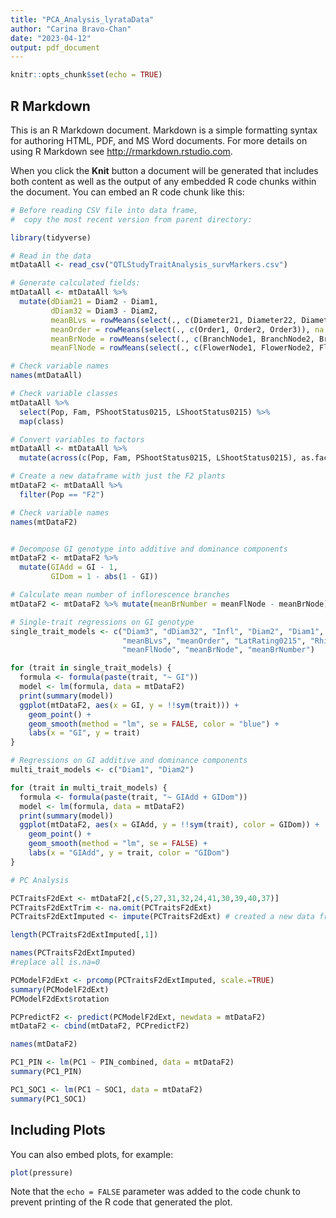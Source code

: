 ```yaml
---
title: "PCA_Analysis_lyrataData"
author: "Carina Bravo-Chan"
date: "2023-04-12"
output: pdf_document
---
```


```r
knitr::opts_chunk$set(echo = TRUE)
```

## R Markdown

This is an R Markdown document. Markdown is a simple formatting syntax for authoring HTML, PDF, and MS Word documents. For more details on using R Markdown see <http://rmarkdown.rstudio.com>.

When you click the **Knit** button a document will be generated that includes both content as well as the output of any embedded R code chunks within the document. You can embed an R code chunk like this:

```r
# Before reading CSV file into data frame,
#  copy the most recent version from parent directory:

library(tidyverse)

# Read in the data
mtDataAll <- read_csv("QTLStudyTraitAnalysis_survMarkers.csv")

# Generate calculated fields:
mtDataAll <- mtDataAll %>%
  mutate(dDiam21 = Diam2 - Diam1,
         dDiam32 = Diam3 - Diam2,
         meanBLvs = rowMeans(select(., c(Diameter21, Diameter22, Diameter23)), na.rm = TRUE),
         meanOrder = rowMeans(select(., c(Order1, Order2, Order3)), na.rm = TRUE),
         meanBrNode = rowMeans(select(., c(BranchNode1, BranchNode2, BranchNode3)), na.rm = TRUE),
         meanFlNode = rowMeans(select(., c(FlowerNode1, FlowerNode2, FlowerNode3)), na.rm = TRUE))

# Check variable names
names(mtDataAll)

# Check variable classes
mtDataAll %>%
  select(Pop, Fam, PShootStatus0215, LShootStatus0215) %>%
  map(class)

# Convert variables to factors
mtDataAll <- mtDataAll %>%
  mutate(across(c(Pop, Fam, PShootStatus0215, LShootStatus0215), as.factor))

# Create a new dataframe with just the F2 plants
mtDataF2 <- mtDataAll %>%
  filter(Pop == "F2")

# Check variable names
names(mtDataF2)


# Decompose GI genotype into additive and dominance components
mtDataF2 <- mtDataF2 %>% 
  mutate(GIAdd = GI - 1,
         GIDom = 1 - abs(1 - GI))

# Calculate mean number of inflorescence branches
mtDataF2 <- mtDataF2 %>% mutate(meanBrNumber = meanFlNode - meanBrNode)

# Single-trait regressions on GI genotype
single_trait_models <- c("Diam3", "dDiam32", "Infl", "Diam2", "Diam1", "dDiam21", 
                         "meanBLvs", "meanOrder", "LatRating0215", "Rhiz0615", 
                         "meanFlNode", "meanBrNode", "meanBrNumber")

for (trait in single_trait_models) {
  formula <- formula(paste(trait, "~ GI"))
  model <- lm(formula, data = mtDataF2)
  print(summary(model))
  ggplot(mtDataF2, aes(x = GI, y = !!sym(trait))) +
    geom_point() +
    geom_smooth(method = "lm", se = FALSE, color = "blue") +
    labs(x = "GI", y = trait)
}

# Regressions on GI additive and dominance components
multi_trait_models <- c("Diam1", "Diam2")

for (trait in multi_trait_models) {
  formula <- formula(paste(trait, "~ GIAdd + GIDom"))
  model <- lm(formula, data = mtDataF2)
  print(summary(model))
  ggplot(mtDataF2, aes(x = GIAdd, y = !!sym(trait), color = GIDom)) +
    geom_point() +
    geom_smooth(method = "lm", se = FALSE) +
    labs(x = "GIAdd", y = trait, color = "GIDom")
}

# PC Analysis

PCTraitsF2dExt <- mtDataF2[,c(5,27,31,32,24,41,30,39,40,37)]
PCTraitsF2dExtTrim <- na.omit(PCTraitsF2dExt)
PCTraitsF2dExtImputed <- impute(PCTraitsF2dExt) # created a new data frame, using the impute function to force PCA despite empty rows within data frame

length(PCTraitsF2dExtImputed[,1])

names(PCTraitsF2dExtImputed)
#replace all is.na=0

PCModelF2dExt <- prcomp(PCTraitsF2dExtImputed, scale.=TRUE)
summary(PCModelF2dExt)
PCModelF2dExt$rotation

PCPredictF2 <- predict(PCModelF2dExt, newdata = mtDataF2)
mtDataF2 <- cbind(mtDataF2, PCPredictF2)

names(mtDataF2)

PC1_PIN <- lm(PC1 ~ PIN_combined, data = mtDataF2)
summary(PC1_PIN)

PC1_SOC1 <- lm(PC1 ~ SOC1, data = mtDataF2)
summary(PC1_SOC1)
```

## Including Plots

You can also embed plots, for example:

```r
plot(pressure)
```

Note that the `echo = FALSE` parameter was added to the code chunk to prevent printing of the R code that generated the plot.
